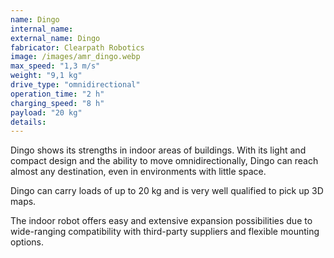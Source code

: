 ```yaml
---
name: Dingo
internal_name:
external_name: Dingo
fabricator: Clearpath Robotics
image: /images/amr_dingo.webp
max_speed: "1,3 m/s"
weight: "9,1 kg"
drive_type: "omnidirectional"
operation_time: "2 h"
charging_speed: "8 h"
payload: "20 kg"
details:
---
```

Dingo shows its strengths in indoor areas of buildings. With its light and compact design and the ability to move omnidirectionally, Dingo can reach almost any destination, even in environments with little space.

Dingo can carry loads of up to 20 kg and is very well qualified to pick up 3D maps.

The indoor robot offers easy and extensive expansion possibilities due to wide-ranging compatibility with third-party suppliers and flexible mounting options.